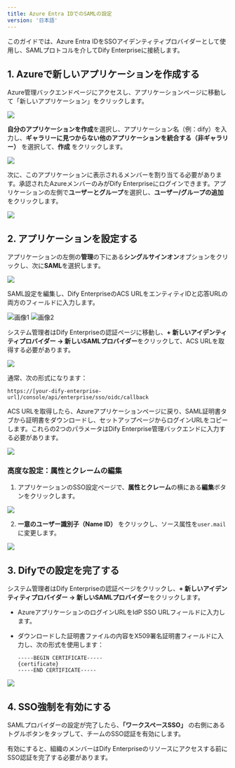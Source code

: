```yaml
---
title: Azure Entra IDでのSAMLの設定
version: '日本語'
---
```


このガイドでは、Azure Entra IDをSSOアイデンティティプロバイダーとして使用し、SAMLプロトコルを介してDify Enterpriseに接続します。

## 1. Azureで新しいアプリケーションを作成する

Azure管理バックエンドページにアクセスし、アプリケーションページに移動して「新しいアプリケーション」をクリックします。

![](https://assets-docs.dify.ai/2024/11/4f52715ff661e6c9430af09b4b2a4736.png)

**自分のアプリケーションを作成**を選択し、アプリケーション名（例：dify）を入力し、**ギャラリーに見つからない他のアプリケーションを統合する（非ギャラリー）** を選択して、**作成** をクリックします。

![](https://assets-docs.dify.ai/2024/11/b823ecfaa94d18ba0ac794cc0290dc7f.png)

次に、このアプリケーションに表示されるメンバーを割り当てる必要があります。承認されたAzureメンバーのみがDify Enterpriseにログインできます。アプリケーションの左側で**ユーザーとグループ**を選択し、**ユーザー/グループの追加**をクリックします。

![](https://assets-docs.dify.ai/2024/11/ed3c6f5de21c75e2261bf05d055ffb9e.png)

## 2. アプリケーションを設定する

アプリケーションの左側の**管理**の下にある**シングルサインオン**オプションをクリックし、次に**SAML**を選択します。

![](https://assets-docs.dify.ai/2024/11/7a5f653e751bf20c01c7eb53cc79ddde.png)

SAML設定を編集し、Dify EnterpriseのACS URLをエンティティIDと応答URLの両方のフィールドに入力します。

<div style={{ display: 'flex', gap: '20px' }}>
  <Frame>
    <img src="https://assets-docs.dify.ai/2024/11/639bb89e402f8f20078d6c7a14ca0297.png" alt="画像1" />
  </Frame>
  <Frame>
    <img src="https://assets-docs.dify.ai/2024/11/236a4995e4fe338d12b41993fc237611.png" alt="画像2" />
  </Frame>
</div>

システム管理者はDify Enterpriseの認証ページに移動し、**+ 新しいアイデンティティプロバイダー → 新しいSAMLプロバイダー**をクリックして、ACS URLを取得する必要があります。

![](https://assets-docs.dify.ai/2024/11/f66303a3902d7fff58c76228f6485386.png)

通常、次の形式になります：

```url
https://[your-dify-enterprise-url]/console/api/enterprise/sso/oidc/callback
```

ACS URLを取得したら、Azureアプリケーションページに戻り、SAML証明書タブから証明書をダウンロードし、セットアップページからログインURLをコピーします。これらの2つのパラメータはDify Enterprise管理バックエンドに入力する必要があります。

![](https://assets-docs.dify.ai/2024/11/ab7e3bd7067858ec4627d1d863244e81.png)

### 高度な設定：属性とクレームの編集

1. アプリケーションのSSO設定ページで、**属性とクレーム**の横にある**編集**ボタンをクリックします。

![](https://assets-docs.dify.ai/2024/11/97a46bf1b5264ef72ad4b202fdf2a772.png)

2. **一意のユーザー識別子（Name ID）** をクリックし、ソース属性を`user.mail`に変更します。

![](https://assets-docs.dify.ai/2024/11/183dd293f17f87081ac4c2390b583fb0.png)

## 3. Difyでの設定を完了する

システム管理者はDify Enterpriseの認証ページをクリックし、**+ 新しいアイデンティティプロバイダー → 新しいSAMLプロバイダー**をクリックします。
- AzureアプリケーションのログインURLをIdP SSO URLフィールドに入力します。
- ダウンロードした証明書ファイルの内容をX509署名証明書フィールドに入力し、次の形式を使用します：

   ```certificate
   -----BEGIN CERTIFICATE-----
   {certificate}
   -----END CERTIFICATE-----
   ```

![](https://assets-docs.dify.ai/2024/11/556e3d68efbc742711e4313534a2e95c.png)

## 4. SSO強制を有効にする

SAMLプロバイダーの設定が完了したら、**「ワークスペースSSO」** の右側にあるトグルボタンをタップして、チームのSSO認証を有効にします。

有効にすると、組織のメンバーはDify Enterpriseのリソースにアクセスする前にSSO認証を完了する必要があります。